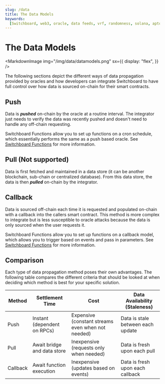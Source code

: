 ```yaml
---
slug: /data
title: The Data Models
keywords:
  [Switchboard, web3, oracle, data feeds, vrf, randomness, solana, aptos, near]
---
```



# The Data Models

<MarkdownImage
  img="/img/data/datamodels.png"
  sx={{
    display: "flex",
  }}
/>

The following sections depict the different ways of data propagation provided by 
oracles and how developers can integrate Switchboard to have full control over 
how data is sourced on-chain for their smart contracts.

## Push

Data is _**pushed**_ on-chain by the oracle at a routine interval. The integrator 
just needs to verify the data was recently pushed and doesn't need to handle any 
off-chain requesting.

Switchboard Functions allow you to set up functions on a cron schedule, which 
essentially performs the same as a push based oracle. See [Switchboard Functions](/functions) 
for more information.

## Pull (Not supported)

Data is first fetched and maintained in a data store (it can be another blockchain, 
sub-chain or centralized database). From this data store, the data is then _**pulled**_ 
on-chain by the integrator.

## Callback

Data is sourced off-chain each time it is requested and populated on-chain with
a callback into the callers smart contract. This method is more complex to
integrate but is less susceptible to oracle attacks because the data is only
sourced when the user requests it.

Switchboard Functions allow you to set up functions on a callback model, which 
allows you to trigger based on events and pass in parameters. See [Switchboard Functions](/functions) 
for more information.

## Comparison

Each type of data propagation method poses their own advantages. The following 
table compares the different criteria that should be looked at when 
deciding which method is best for your specific solution.

| Method   | Settlement Time             | Cost                                              | Data Availability (Staleness)     |
|----------|-----------------------------|---------------------------------------------------|-----------------------------------|
| Push     | Instant (dependent on RPCs) | Expensive (constant streams even when not needed) | Data is stale between each update |
| Pull     | Await bridge and data store | Inexpensive (requests only when needed)           | Data is fresh upon each pull      |
| Callback | Await function execution    | Inexpensive (updates based on events)             | Data is fresh upon each callback  |
